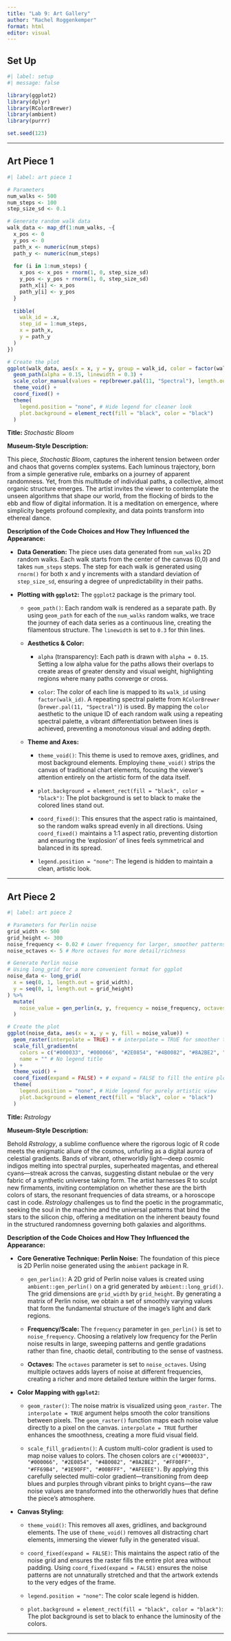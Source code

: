 ```yaml
---
title: "Lab 9: Art Gallery"
author: "Rachel Roggenkemper"
format: html
editor: visual
---
```


## Set Up

```r
#| label: setup
#| message: false

library(ggplot2)
library(dplyr)
library(RColorBrewer) 
library(ambient) 
library(purrr) 

set.seed(123)
```

------------------------------------------------------------------------

## Art Piece 1

```r
#| label: art piece 1

# Parameters
num_walks <- 500
num_steps <- 100
step_size_sd <- 0.1

# Generate random walk data
walk_data <- map_df(1:num_walks, ~{
  x_pos <- 0
  y_pos <- 0
  path_x <- numeric(num_steps)
  path_y <- numeric(num_steps)
  
  for (i in 1:num_steps) {
    x_pos <- x_pos + rnorm(1, 0, step_size_sd)
    y_pos <- y_pos + rnorm(1, 0, step_size_sd)
    path_x[i] <- x_pos
    path_y[i] <- y_pos
  }
  
  tibble(
    walk_id = .x,
    step_id = 1:num_steps,
    x = path_x,
    y = path_y
  )
})

# Create the plot
ggplot(walk_data, aes(x = x, y = y, group = walk_id, color = factor(walk_id))) +
  geom_path(alpha = 0.15, linewidth = 0.3) +
  scale_color_manual(values = rep(brewer.pal(11, "Spectral"), length.out = num_walks)) +
  theme_void() +
  coord_fixed() +
  theme(
    legend.position = "none", # Hide legend for cleaner look
    plot.background = element_rect(fill = "black", color = "black")
  )
```

**Title:** *Stochastic Bloom*

**Museum-Style Description:**

This piece, *Stochastic Bloom*, captures the inherent tension between order and chaos that governs complex systems. Each luminous trajectory, born from a simple generative rule, embarks on a journey of apparent randomness. Yet, from this multitude of individual paths, a collective, almost organic structure emerges. The artist invites the viewer to contemplate the unseen algorithms that shape our world, from the flocking of birds to the ebb and flow of digital information. It is a meditation on emergence, where simplicity begets profound complexity, and data points transform into ethereal dance.

**Description of the Code Choices and How They Influenced the Appearance:**

-   **Data Generation:** The piece uses data generated from `num_walks` 2D random walks. Each walk starts from the center of the canvas (0,0) and takes `num_steps` steps. The step for each walk is generated using `rnorm()` for both x and y increments with a standard deviation of `step_size_sd`, ensuring a degree of unpredictability in their paths.

-   **Plotting with `ggplot2`:** The `ggplot2` package is the primary tool.

    -   `geom_path()`: Each random walk is rendered as a separate path. By using `geom_path` for each of the `num_walks` random walks, we trace the journey of each data series as a continuous line, creating the filamentous structure. The `linewidth` is set to `0.3` for thin lines.

    -   **Aesthetics & Color:**

        -   `alpha` (transparency): Each path is drawn with `alpha = 0.15`. Setting a low alpha value for the paths allows their overlaps to create areas of greater density and visual weight, highlighting regions where many paths converge or cross.

        -   `color`: The color of each line is mapped to its `walk_id` using `factor(walk_id)`. A repeating spectral palette from `RColorBrewer` (`brewer.pal(11, "Spectral")`) is used. By mapping the `color` aesthetic to the unique ID of each random walk using a repeating spectral palette, a vibrant differentiation between lines is achieved, preventing a monotonous visual and adding depth.

    -   **Theme and Axes:**

        -   `theme_void()`: This theme is used to remove axes, gridlines, and most background elements. Employing `theme_void()` strips the canvas of traditional chart elements, focusing the viewer's attention entirely on the artistic form of the data itself.

        -   `plot.background = element_rect(fill = "black", color = "black")`: The plot background is set to black to make the colored lines stand out.

        -   `coord_fixed()`: This ensures that the aspect ratio is maintained, so the random walks spread evenly in all directions. Using `coord_fixed()` maintains a 1:1 aspect ratio, preventing distortion and ensuring the 'explosion' of lines feels symmetrical and balanced in its spread.

        -   `legend.position = "none"`: The legend is hidden to maintain a clean, artistic look.

------------------------------------------------------------------------

## Art Piece 2

```r
#| label: art piece 2

# Parameters for Perlin noise
grid_width <- 500
grid_height <- 300
noise_frequency <- 0.02 # Lower frequency for larger, smoother patterns
noise_octaves <- 5 # More octaves for more detail/richness

# Generate Perlin noise
# Using long_grid for a more convenient format for ggplot
noise_data <- long_grid(
  x = seq(0, 1, length.out = grid_width),
  y = seq(0, 1, length.out = grid_height)
) %>%
  mutate(
    noise_value = gen_perlin(x, y, frequency = noise_frequency, octaves = noise_octaves)
  )

# Create the plot
ggplot(noise_data, aes(x = x, y = y, fill = noise_value)) +
  geom_raster(interpolate = TRUE) + # interpolate = TRUE for smoother transitions
  scale_fill_gradientn(
    colors = c("#000033", "#000066", "#2E0854", "#4B0082", "#8A2BE2", "#FF00FF", "#FF69B4", "#1E90FF", "#00BFFF", "#AFEEEE"),
    name = "" # No legend title
  ) +
  theme_void() +
  coord_fixed(expand = FALSE) + # expand = FALSE to fill the entire plot area
  theme(
    legend.position = "none", # Hide legend for purely artistic view
    plot.background = element_rect(fill = "black", color = "black")
  )
```

**Title:** *Rstrology*

**Museum-Style Description:**

Behold *Rstrology*, a sublime confluence where the rigorous logic of R code meets the enigmatic allure of the cosmos, unfurling as a digital aurora of celestial gradients. Bands of vibrant, otherworldly light—deep cosmic indigos melting into spectral purples, superheated magentas, and ethereal cyans—streak across the canvas, suggesting distant nebulae or the very fabric of a synthetic universe taking form. The artist harnesses R to sculpt new firmaments, inviting contemplation on whether these are the birth colors of stars, the resonant frequencies of data streams, or a horoscope cast in code. *Rstrology* challenges us to find the poetic in the programmatic, seeking the soul in the machine and the universal patterns that bind the stars to the silicon chip, offering a meditation on the inherent beauty found in the structured randomness governing both galaxies and algorithms.

**Description of the Code Choices and How They Influenced the Appearance:**

-   **Core Generative Technique: Perlin Noise:** The foundation of this piece is 2D Perlin noise generated using the `ambient` package in R.

    -   `gen_perlin()`: A 2D grid of Perlin noise values is created using `ambient::gen_perlin()` on a grid generated by `ambient::long_grid()`. The grid dimensions are `grid_width` by `grid_height`. By generating a matrix of Perlin noise, we obtain a set of smoothly varying values that form the fundamental structure of the image's light and dark regions.

    -   **Frequency/Scale:** The `frequency` parameter in `gen_perlin()` is set to `noise_frequency`. Choosing a relatively low frequency for the Perlin noise results in large, sweeping patterns and gentle gradations rather than fine, chaotic detail, contributing to the sense of vastness.

    -   **Octaves:** The `octaves` parameter is set to `noise_octaves`. Using multiple octaves adds layers of noise at different frequencies, creating a richer and more detailed texture within the larger forms.

-   **Color Mapping with `ggplot2`:**

    -   `geom_raster()`: The noise matrix is visualized using `geom_raster`. The `interpolate = TRUE` argument helps smooth the color transitions between pixels. The `geom_raster()` function maps each noise value directly to a pixel on the canvas. `interpolate = TRUE` further enhances the smoothness, creating a more fluid visual field.

    -   `scale_fill_gradientn()`: A custom multi-color gradient is used to map noise values to colors. The chosen colors are `c("#000033", "#000066", "#2E0854", "#4B0082", "#8A2BE2", "#FF00FF", "#FF69B4", "#1E90FF", "#00BFFF", "#AFEEEE")`. By applying this carefully selected multi-color gradient—transitioning from deep blues and purples through vibrant pinks to bright cyans—the raw noise values are transformed into the otherworldly hues that define the piece's atmosphere.

-   **Canvas Styling:**

    -   `theme_void()`: This removes all axes, gridlines, and background elements. The use of `theme_void()` removes all distracting chart elements, immersing the viewer fully in the generated visual.

    -   `coord_fixed(expand = FALSE)`: This maintains the aspect ratio of the noise grid and ensures the raster fills the entire plot area without padding. Using `coord_fixed(expand = FALSE)` ensures the noise patterns are not unnaturally stretched and that the artwork extends to the very edges of the frame.

    -   `legend.position = "none"`: The color scale legend is hidden.

    -   `plot.background = element_rect(fill = "black", color = "black")`: The plot background is set to black to enhance the luminosity of the colors.

------------------------------------------------------------------------

